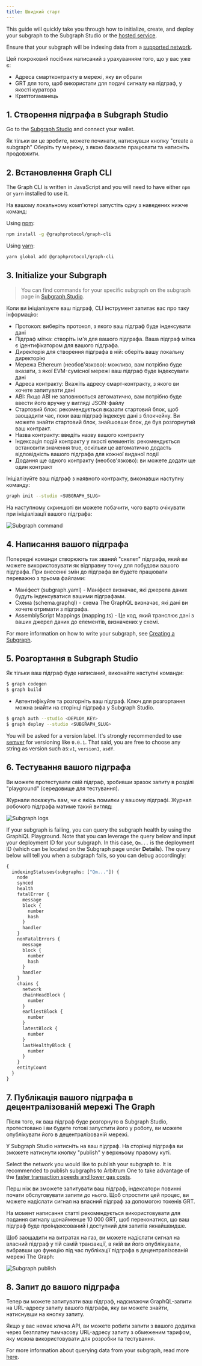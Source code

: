 ```yaml
---
title: Швидкий старт
---
```


This guide will quickly take you through how to initialize, create, and deploy your subgraph to the Subgraph Studio or the [hosted service](#hosted-service).

Ensure that your subgraph will be indexing data from a [supported network](/developing/supported-networks).

Цей покроковий посібник написаний з урахуванням того, що у вас уже є:

- Адреса смартконтракту в мережі, яку ви обрали
- GRT для того, щоб використати для подачі сигналу на підграф, у якості куратора
- Криптогаманець

## 1. Створення підграфа в Subgraph Studio

Go to the [Subgraph Studio](https://thegraph.com/studio/) and connect your wallet.

Як тільки ви це зробите, можете починати, натиснувши кнопку "create a subgraph" Оберіть ту мережу, з якою бажаєте працювати та натисніть продовжити.

## 2. Встановлення Graph CLI

The Graph CLI is written in JavaScript and you will need to have either `npm` or `yarn` installed to use it.

На вашому локальному комп'ютері запустіть одну з наведених нижче команд:

Using [npm](https://www.npmjs.com/):

```sh
npm install -g @graphprotocol/graph-cli
```

Using [yarn](https://yarnpkg.com/):

```sh
yarn global add @graphprotocol/graph-cli
```

## 3. Initialize your Subgraph

> You can find commands for your specific subgraph on the subgraph page in [Subgraph Studio](https://thegraph.com/studio/).

Коли ви ініціалізуєте ваш підграф, CLI інструмент запитає вас про таку інформацію:

- Протокол: виберіть протокол, з якого ваш підграф буде індексувати дані
- Підграф мітка: створіть ім'я для вашого підграфа. Ваша підграф мітка є ідентифікатором для вашого підграфа.
- Директорія для створення підграфа в ній: оберіть вашу локальну директорію
- Мережа Ethereum (необов'язково): можливо, вам потрібно буде вказати, з якої EVM-сумісної мережі ваш підграф буде індексувати дані
- Адреса контракту: Вкажіть адресу смарт-контракту, з якого ви хочете запитувати дані
- ABI: Якщо ABI не заповнюється автоматично, вам потрібно буде ввести його вручну у вигляді JSON-файлу
- Стартовий блок: рекомендується вказати стартовий блок, щоб заощадити час, поки ваш підграф індексує дані з блокчейну. Ви можете знайти стартовий блок, знайшовши блок, де був розгорнутий ваш контракт.
- Назва контракту: введіть назву вашого контракту
- Індексація подій контракту у якості елементів: рекомендується встановити значення true, оскільки це автоматично додасть відповідність вашого підграфа для кожної виданої події
- Додання ще одного контракту (необов'язково): ви можете додати ще один контракт

Ініціалізуйте ваш підграф з наявного контракту, виконавши наступну команду:

```sh
graph init --studio <SUBGRAPH_SLUG>
```

На наступному скриншоті ви можете побачити, чого варто очікувати при ініціалізації вашого підграфа:

![Subgraph command](/img/subgraph-init-example.png)

## 4. Написання вашого підграфа

Попередні команди створюють так званий "скелет" підграфа, який ви можете використовувати як відправну точку для побудови вашого підграфа. При внесенні змін до підграфа ви будете працювати переважно з трьома файлами:

- Маніфест (subgraph.yaml) - Маніфест визначає, які джерела даних будуть індексуватися вашими підграфами.
- Схема (schema.graphql) - схема The GraphQL визначає, які дані ви хочете отримати з підграфа.
- AssemblyScript Mappings (mapping.ts) - Це код, який транслює дані з ваших джерел даних до елементів, визначених у схемі.

For more information on how to write your subgraph, see [Creating a Subgraph](/developing/creating-a-subgraph).

## 5. Розгортання в Subgraph Studio

Як тільки ваш підграф буде написаний, виконайте наступні команди:

```sh
$ graph codegen
$ graph build
```

- Автентифікуйте та розгорніть ваш підграф. Ключ для розгортання можна знайти на сторінці підграфа у Subgraph Studio.

```sh
$ graph auth --studio <DEPLOY_KEY>
$ graph deploy --studio <SUBGRAPH_SLUG>
```

You will be asked for a version label. It's strongly recommended to use [semver](https://semver.org/) for versioning like `0.0.1`. That said, you are free to choose any string as version such as:`v1`, `version1`, `asdf`.

## 6. Тестування вашого підграфа

Ви можете протестувати свій підграф, зробивши зразок запиту в розділі "playground" (середовище для тестування).

Журнали покажуть вам, чи є якісь помилки у вашому підграфі. Журнал робочого підграфа матиме такий вигляд:

![Subgraph logs](/img/subgraph-logs-image.png)

If your subgraph is failing, you can query the subgraph health by using the GraphiQL Playground. Note that you can leverage the query below and input your deployment ID for your subgraph. In this case, `Qm...` is the deployment ID (which can be located on the Subgraph page under **Details**). The query below will tell you when a subgraph fails, so you can debug accordingly:

```graphql
{
  indexingStatuses(subgraphs: ["Qm..."]) {
    node
    synced
    health
    fatalError {
      message
      block {
        number
        hash
      }
      handler
    }
    nonFatalErrors {
      message
      block {
        number
        hash
      }
      handler
    }
    chains {
      network
      chainHeadBlock {
        number
      }
      earliestBlock {
        number
      }
      latestBlock {
        number
      }
      lastHealthyBlock {
        number
      }
    }
    entityCount
  }
}
```

## 7. Публікація вашого підграфа в децентралізованій мережі The Graph

Після того, як ваш підграф буде розгорнуто в Subgraph Studio, протестовано і ви будете готові запустити його у роботу, ви можете опублікувати його в децентралізованій мережі.

У Subgraph Studio натисніть на ваш підграф. На сторінці підграфа ви зможете натиснути кнопку "publish" у верхньому правому куті.

Select the network you would like to publish your subgraph to. It is recommended to publish subgraphs to Arbitrum One to take advantage of the [faster transaction speeds and lower gas costs](/arbitrum/arbitrum-faq).

Перш ніж ви зможете запитувати ваш підграф, індексатори повинні почати обслуговувати запити до нього. Щоб спростити цей процес, ви можете надіслати сигнал на власний підграф за допомогою токенів GRT.

На момент написання статті рекомендується використовувати для подання сигналу щонайменше 10 000 GRT, щоб переконатися, що ваш підграф буде проіндексований і доступний для запитів якнайшвидше.

Щоб заощадити на витратах на газ, ви можете надіслати сигнал на власний підграф у тій самій транзакції, в якій ви його опублікували, вибравши цю функцію під час публікації підграфа в децентралізованій мережі The Graph:

![Subgraph publish](/img/publish-and-signal-tx.png)

## 8. Запит до вашого підграфа

Тепер ви можете запитувати ваш підграф, надсилаючи GraphQL-запити на URL-адресу запиту вашого підграфа, яку ви можете знайти, натиснувши на кнопку запиту.

Якщо у вас немає ключа API, ви можете робити запити з вашого додатка через безплатну тимчасову URL-адресу запиту з обмеженим тарифом, яку можна використовувати для розробки та тестування.

For more information about querying data from your subgraph, read more [here](../querying/querying-the-graph/).
